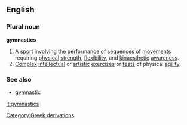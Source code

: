 ==English==
===Plural noun===
{{wikipedia}}
'''gymnastics'''
#A [[sport]] involving the [[performance]] of [[sequence]]s of [[movement]]s requiring [[physical]] [[strength]], [[flexibility]], and [[kinaesthetic]] [[awareness]].
#[[Complex]] [[intellectual]] or [[artistic]] [[exercise]]s or [[feat]]s of physical [[agility]].
===See also===
*[[gymnastic]]
[[Category:Greek derivations]]

[[it:gymnastics]]